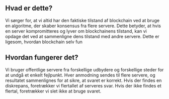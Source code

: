 ## Hvad er dette?

<div className="h-2"/>

Vi sørger for, at vi altid har den faktiske tilstand af blockchain ved at bruge en algoritme, der skaber konsensus fra flere servere. Dette betyder, at hvis en server kompromitteres og lyver om blockchainens tilstand, kan vi opdage det ved at sammenligne dens tilstand med andre servere. Dette er ligesom, hvordan blockchain selv fun

<div className="h-4"/>

## Hvordan fungerer det?

<div className="h-2"/>

Vi bruger offentlige servere fra forskellige udbydere og forskellige steder for at undgå et enkelt fejlpunkt. Hver anmodning sendes til flere servere, og resultatet sammenlignes for at sikre, at svaret er korrekt. Hvis der findes en diskrepans, foretrækker vi flertallet af serveres svar. Hvis der ikke findes et flertal, foretrækker vi slet ikke at bruge svaret.